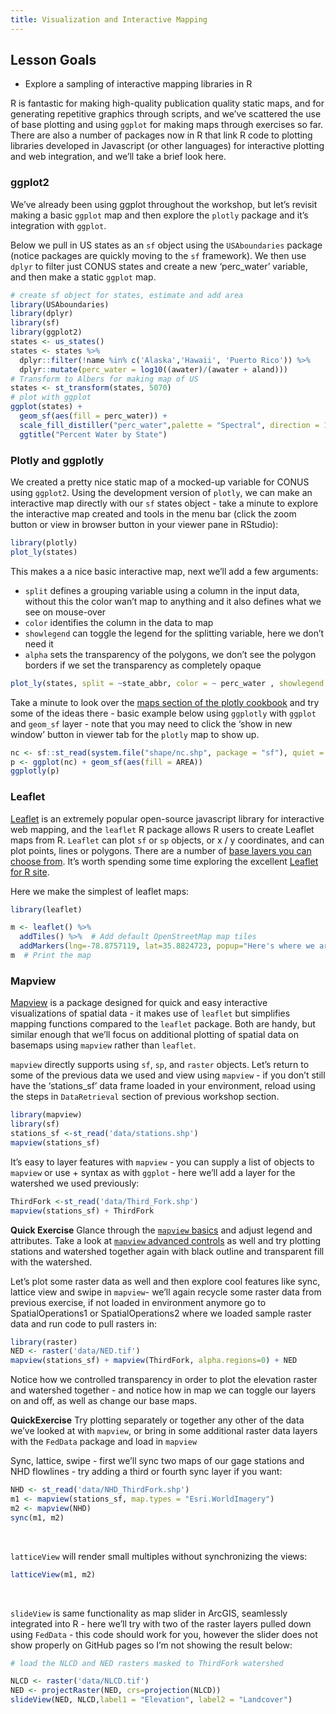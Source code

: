 ```yaml
---
title: Visualization and Interactive Mapping
---
```

## Lesson Goals

* Explore a sampling of interactive mapping libraries in R

R is fantastic for making high-quality publication quality static maps, and for generating repetitive graphics through scripts, and we've scattered the use of base plotting and using `ggplot` for making maps through exercises so far. There are also a number of packages now in R that  link R code to plotting libraries developed in Javascript (or other languages) for interactive plotting and web integration, and we'll take a brief look here.

### ggplot2
We've already been using ggplot throughout the workshop, but let's revisit making a basic `ggplot` map and then explore the `plotly` package and it's integration with `ggplot`. 

Below we pull in US states as an `sf` object using the `USAboundaries` package (notice packages are quickly moving to the `sf` framework).  We then use `dplyr` to filter just CONUS states and create a new 'perc_water' variable, and then make a static `ggplot` map.
```r
# create sf object for states, estimate and add area
library(USAboundaries)
library(dplyr)
library(sf)
library(ggplot2)
states <- us_states()
states <- states %>%
  dplyr::filter(!name %in% c('Alaska','Hawaii', 'Puerto Rico')) %>%
  dplyr::mutate(perc_water = log10((awater)/(awater + aland)))
# Transform to Albers for making map of US
states <- st_transform(states, 5070)
# plot with ggplot
ggplot(states) +
  geom_sf(aes(fill = perc_water)) +
  scale_fill_distiller("perc_water",palette = "Spectral", direction = 1) +
  ggtitle("Percent Water by State")
```

### Plotly and ggplotly
We created a pretty nice static map of a mocked-up variable for CONUS using `ggplot2`. Using the development version of `plotly`, we can make an interactive map directly with our `sf` states object - take a minute to explore the interactive map created and tools in the menu bar (click the zoom button or view in browser button in your viewer pane in RStudio):
```r
library(plotly)
plot_ly(states)
```

This makes a a nice basic interactive map, next we'll add a few arguments:

* `split` defines a grouping variable using a column in the input data, without this the color wan’t map to anything and it also defines what we see on mouse-over
* `color` identifies the column in the data to map
* `showlegend` can toggle the legend for the splitting variable, here we don’t need it
* `alpha` sets the transparency of the polygons, we don’t see the polygon borders if we set the transparency as completely opaque
```r
plot_ly(states, split = ~state_abbr, color = ~ perc_water , showlegend = F, alpha = 1)
```

Take a minute to look over the [maps section of the plotly cookbook](https://plotly-book.cpsievert.me/maps.html) and try some of the ideas there - basic example below using `ggplotly` with `ggplot` and `geom_sf` layer - note that you may need to click the 'show in new window' button in viewer tab for the `plotly` map to show up.
```r
nc <- sf::st_read(system.file("shape/nc.shp", package = "sf"), quiet = TRUE)
p <- ggplot(nc) + geom_sf(aes(fill = AREA))
ggplotly(p)
```

### Leaflet
[Leaflet](https://leafletjs.com/) is an extremely popular open-source javascript library for interactive web mapping, and the `leaflet` R package allows R users to create Leaflet maps from R. `Leaflet` can plot `sf` or `sp` objects, or x / y coordinates, and can plot points, lines or polygons. There are a number of [base layers you can choose from](http://leaflet-extras.github.io/leaflet-providers/preview/index.html).  It's worth spending some time exploring the excellent [Leaflet for R site](https://rstudio.github.io/leaflet/).

Here we make the simplest of leaflet maps:
```r
library(leaflet)

m <- leaflet() %>%
  addTiles() %>%  # Add default OpenStreetMap map tiles
  addMarkers(lng=-78.8757119, lat=35.8824723, popup="Here's where we are right now")
m  # Print the map
```

### Mapview
[Mapview](https://r-spatial.github.io/mapview/index.html) is a package designed for quick and easy interactive visualizations of spatial data - it makes use of `leaflet` but simplifies mapping functions compared to the `leaflet` package.  Both are handy, but similar enough that we'll focus on additional plotting of spatial data on basemaps using `mapview` rather than `leaflet`.

`mapview` directly supports using `sf`, `sp`, and `raster` objects. Let's return to some of the previous data we used and view using `mapview` - if you don't still have the 'stations_sf' data frame loaded in your environment, reload using the steps in `DataRetrieval` section of previous workshop section.
```r
library(mapview)
library(sf)
stations_sf <-st_read('data/stations.shp')
mapview(stations_sf)
```

It's easy to layer features with `mapview` - you can supply a list of objects to `mapview` or use + syntax as with `ggplot` - here we'll add a layer for the watershed we used previously:
```r
ThirdFork <-st_read('data/Third_Fork.shp')
mapview(stations_sf) + ThirdFork 
```

**Quick Exercise**
Glance through the [`mapview` basics](https://r-spatial.github.io/mapview/articles/articles/mapview_01-basics.html) and adjust legend and attributes.  Take a look at [`mapview` advanced controls](https://r-spatial.github.io/mapview/articles/articles/mapview_02-advanced.html) as well and try plotting stations and watershed together again with black outline and transparent fill with the watershed.

Let's plot some raster data as well and then explore cool features like sync, lattice view and swipe in `mapview`- we'll again recycle some raster data from previous exercise, if not loaded in environment anymore go to SpatialOperations1 or SpatialOperations2 where we loaded sample raster data and run code to pull rasters in:
```r
library(raster)
NED <- raster('data/NED.tif')
mapview(stations_sf) + mapview(ThirdFork, alpha.regions=0) + NED
```

Notice how we controlled transparency in order to plot the elevation raster and watershed together - and notice how in map we can toggle our layers on and off, as well as change our base maps.

**QuickExercise**
Try plotting separately or together any other of the data we've looked at with `mapview`, or bring in some additional raster data layers with the `FedData` package and load in `mapview`

Sync, lattice, swipe - first we'll sync two maps of our gage stations and NHD flowlines - try adding a third or fourth sync layer if you want:
```r
NHD <- st_read('data/NHD_ThirdFork.shp')
m1 <- mapview(stations_sf, map.types = "Esri.WorldImagery")
m2 <- mapview(NHD)
sync(m1, m2)
```

<br>

`latticeView` will render small multiples without synchronizing the views:

```r
latticeView(m1, m2)
```

<br>

`slideView` is same functionality as map slider in ArcGIS, seamlessly integrated into R - here we'll try with two of the raster layers pulled down using `FedData` -  this code should work for you, however the slider does not show properly on GitHub pages so I'm not showing the result below:

```r
# load the NLCD and NED rasters masked to ThirdFork watershed

NLCD <- raster('data/NLCD.tif')
NED <- projectRaster(NED, crs=projection(NLCD))
slideView(NED, NLCD,label1 = "Elevation", label2 = "Landcover")
```
